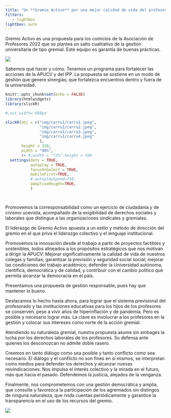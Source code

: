 ```yaml
---
title: "Un **Gremio Activo** por una mejor calidad de vida del profesorado, la autonomía universitaria y la democracia"
filters:
   - lightbox
lightbox: auto
---
```


Gremio Activo es una propuesta para los comicios de la Asociación de Profesores 2022 que se plantea un salto cualitativo de la gestión universitaria de tipo gremial. Este equipo es garantía de buenas prácticas.

![](img/carru1/carru5.jpeg)

Sabemos qué hacer y cómo. Tenemos un programa para fortalecer las acciones de la APUCV y del IPP. La propuesta se sostiene en un modo de gestión que genere sinergias; que fortalezca encuentros dentro y fuera de la universidad.

```r
knitr::opts_chunk$set(echo = FALSE)
library(htmlwidgets)
library(slickR)
```

```r
#,out.width='600px'

slickR(obj = c("img/carru1/carru1.jpeg",
               "img/carru1/carru2.jpeg",
               "img/carru1/carru3.jpeg",
               "img/carru1/carru4.jpeg"
               ),
       height = 320,
       width = "90%",
       )+ #,width = "72%",height = 500
  settings(dots = TRUE,
           autoplay = TRUE,
           focusOnSelect = TRUE,
           mobileFirst=TRUE,
           # autoplaySpeed=750,
           adaptiveHeight=TRUE,
           )




```

Promovemos la corresponsabilidad como un ejercicio de ciudadanía y de civismo ucevista, acompañado de la exigibilidad de derechos sociales y laborales que distingue a las organizaciones sindicales y gremiales.

El liderazgo de Gremio Activo apuesta a un estilo y método de dirección del gremio en el que priva el liderazgo colectivo y el lenguaje institucional.

Promovemos la innovación desde el trabajo a partir de proyectos factibles y sostenibles, todos alineados a los propósitos estratégicos que nos motivan a dirigir la APUCV: Mejorar significativamente la calidad de vida de nuestros colegas y familias; garantizar la previsión y seguridad social social; mejorar las condiciones del trabajo académico; defender la Universidad autónoma, científica, democrática y de calidad, y contribuir con el cambio político que permita alcanzar la democracia en el país.

Presentamos una propuesta de gestión responsable, pues hay que mantener lo bueno.

Destacamos lo hecho hasta ahora, para lograr que el sistema previsional del profesorado y las instituciones educativas para los hijos de los profesores se conserven, pese a vivir años de hiperinflación y de pandemia. Pero es posible y necesario lograr más. La clave es involucrar a los profesores en la gestión y colocar sus intereses como norte de la acción gremial.

Atendiendo su naturaleza gremial, nuestra propuesta asume sin ambages la lucha por los derechos laborales de los profesores. Su defensa ante quienes los desconozcan no admite doble rasero.

Creemos en tanto diálogo como sea posible y tanto conflicto como sea necesario. El diálogo y el conflicto no son fines en sí mismos, se interpretan como medios para defender los derechos y alcanzar nuevas reivindicaciones. Nos impulsa el interés colectivo y la mirada en el futuro, más que hacia el pasado. Defendemos la justicia, alejados de la venganza.

Finalmente, nos comprometemos con una gestión democrática y amplia, que consulte y favorezca la participación de los agremiados sin distingos de ninguna naturaleza, que rinda cuentas periódicamente y garantice la transparencia en el uso de los recursos del gremio.

![](img/calle1V.jpg)
